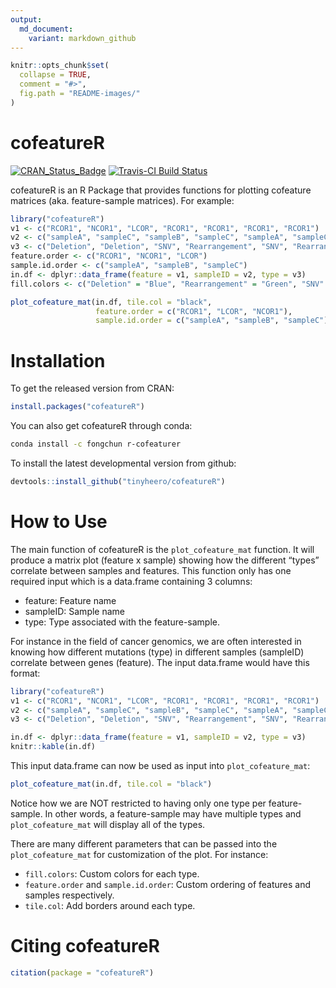 ```yaml
---
output:
  md_document:
    variant: markdown_github
---
```


<!-- README.md is generated from README.Rmd. Please edit that file -->

```r
knitr::opts_chunk$set(
  collapse = TRUE,
  comment = "#>",
  fig.path = "README-images/"
)
```

# cofeatureR

[![CRAN_Status_Badge](http://www.r-pkg.org/badges/version/cofeatureR)](http://cran.r-project.org/package=cofeatureR)
[![Travis-CI Build Status](https://travis-ci.org/tinyheero/cofeatureR.svg?branch=master)](https://travis-ci.org/tinyheero/cofeatureR)

cofeatureR is an R Package that provides functions for plotting cofeature matrices (aka. feature-sample matrices). For example:

```r
library("cofeatureR")
v1 <- c("RCOR1", "NCOR1", "LCOR", "RCOR1", "RCOR1", "RCOR1", "RCOR1")
v2 <- c("sampleA", "sampleC", "sampleB", "sampleC", "sampleA", "sampleC", "sampleC")
v3 <- c("Deletion", "Deletion", "SNV", "Rearrangement", "SNV", "Rearrangement", "SNV")
feature.order <- c("RCOR1", "NCOR1", "LCOR")
sample.id.order <- c("sampleA", "sampleB", "sampleC")
in.df <- dplyr::data_frame(feature = v1, sampleID = v2, type = v3)
fill.colors <- c("Deletion" = "Blue", "Rearrangement" = "Green", "SNV" = "Red")

plot_cofeature_mat(in.df, tile.col = "black",
                   feature.order = c("RCOR1", "LCOR", "NCOR1"),
                   sample.id.order = c("sampleA", "sampleB", "sampleC"))
```

# Installation

To get the released version from CRAN:

```r
install.packages("cofeatureR")
```

You can also get cofeatureR through conda:

```bash
conda install -c fongchun r-cofeaturer
```

To install the latest developmental version from github:

```r
devtools::install_github("tinyheero/cofeatureR")
```

# How to Use

The main function of cofeatureR is the `plot_cofeature_mat` function. It will produce a matrix plot (feature x sample) showing how the different "types" correlate between samples and features. This function only has one required input which is a data.frame containing 3 columns:

* feature: Feature name
* sampleID: Sample name
* type: Type associated with the feature-sample.

For instance in the field of cancer genomics, we are often interested in knowing how different mutations (type) in different samples (sampleID) correlate between genes (feature). The input data.frame would have this format:

```r
library("cofeatureR")
v1 <- c("RCOR1", "NCOR1", "LCOR", "RCOR1", "RCOR1", "RCOR1", "RCOR1")
v2 <- c("sampleA", "sampleC", "sampleB", "sampleC", "sampleA", "sampleC", "sampleC")
v3 <- c("Deletion", "Deletion", "SNV", "Rearrangement", "SNV", "Rearrangement", "SNV")

in.df <- dplyr::data_frame(feature = v1, sampleID = v2, type = v3)
knitr::kable(in.df)
```

This input data.frame can now be used as input into `plot_cofeature_mat`:

```r
plot_cofeature_mat(in.df, tile.col = "black")
```

Notice how we are NOT restricted to having only one type per feature-sample. In other words, a feature-sample may have multiple types and `plot_cofeature_mat` will display all of the types.

There are many different parameters that can be passed into the `plot_cofeature_mat` for customization of the plot. For instance:

* `fill.colors`: Custom colors for each type.
* `feature.order` and `sample.id.order`: Custom ordering of features and samples respectively.
* `tile.col`: Add borders around each type.

# Citing cofeatureR

```r
citation(package = "cofeatureR")
```

